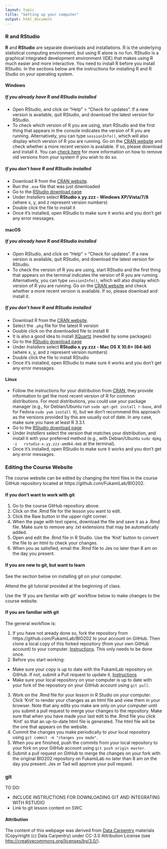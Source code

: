 ```yaml
---
layout: topic
title: "Setting up your computer"
output: html_document
---
```


### R and RStudio

**R** and **RStudio** are separate downloads and installations. R is the underlying statistical computing environment, but using R alone is no fun. RStudio is a graphical integrated development environment (IDE) that makes using R much easier and more interactive. You need to install R before you install RStudio. In the sections below are the instructions for installing R and R Studio on your operating system.

#### Windows

##### If you already have R and RStudio installed

* Open RStudio, and click on "Help" > "Check for updates". If a new version is
	available, quit RStudio, and download the latest version for RStudio.
* To check which version of R you are using, start RStudio and the first thing
  that appears in the console indicates the version of R you are
  running. Alternatively, you can type `sessionInfo()`, which will also display
  which version of R you are running. Go on
  the [CRAN website](https://cran.r-project.org/bin/windows/base/) and check
  whether a more recent version is available. If so, please download and install
  it. You can [check here](https://cran.r-project.org/bin/windows/base/rw-FAQ.html#How-do-I-UNinstall-R_003f) for
  more information on how to remove old versions from your system if you wish to do so.

##### If you don't have R and RStudio installed

* Download R from
  the [CRAN website](http://cran.r-project.org/bin/windows/base/release.htm).
* Run the `.exe` file that was just downloaded
* Go to the [RStudio download page](https://www.rstudio.com/products/rstudio/download/#download)
* Under *Installers* select **RStudio x.yy.zzz - Windows
  XP/Vista/7/8** (where x, y, and z represent version numbers)
* Double click the file to install it
* Once it's installed, open RStudio to make sure it works and you don't get any
  error messages.


#### macOS

##### If you already have R and RStudio installed

* Open RStudio, and click on "Help" > "Check for updates". If a new version is
	available, quit RStudio, and download the latest version for RStudio.
* To check the version of R you are using, start RStudio and the first thing
  that appears on the terminal indicates the version of R you are running. Alternatively, you can type `sessionInfo()`, which will also display which version of R you are running. Go on
  the [CRAN website](https://cran.r-project.org/bin/macosx/) and check
  whether a more recent version is available. If so, please download and install
  it.

##### If you don't have R and RStudio installed

* Download R from
  the [CRAN website](http://cran.r-project.org/bin/macosx).
* Select the `.pkg` file for the latest R version
* Double click on the downloaded file to install R
* It is also a good idea to install [XQuartz](https://www.xquartz.org/) (needed
  by some packages)
* Go to the [RStudio download page](https://www.rstudio.com/products/rstudio/download/#download)
* Under *Installers* select **RStudio x.yy.zzz - Mac OS X 10.6+ (64-bit)**
  (where x, y, and z represent version numbers)
* Double click the file to install RStudio
* Once it's installed, open RStudio to make sure it works and you don't get any
  error messages.


#### Linux

* Follow the instructions for your distribution
  from [CRAN](https://cloud.r-project.org/bin/linux), they provide information
  to get the most recent version of R for common distributions. For most
  distributions, you could use your package manager (e.g., for Debian/Ubuntu run
  `sudo apt-get install r-base`, and for Fedora `sudo yum install R`), but we
  don't recommend this approach as the versions provided by this are
  usually out of date. In any case, make sure you have at least R 3.3.1.
* Go to the
  [RStudio download page](https://www.rstudio.com/products/rstudio/download/#download)
* Under *Installers* select the version that matches your distribution, and
  install it with your preferred method (e.g., with Debian/Ubuntu `sudo dpkg -i
  rstudio-x.yy.zzz-amd64.deb` at the terminal).
* Once it's installed, open RStudio to make sure it works and you don't get any
  error messages.


### Editing the Course Website

The course website can be edited by changing the html files in the course GitHub repository located at https://github.com/FukamiLab/BIO202.

#### If you don't want to work with git

1. Go to the course GitHub repository above.
2. Click on the .Rmd file for the lesson you want to edit.
3. Click the Raw button in the upper right corner.
4. When the page with text opens, download the file and save it as a .Rmd file. Make sure to remove any .txt extensions that may be automatically added.
5. Open and edit the .Rmd file in R Studio. Use the 'Knit' button to convert the file to an html to check your changes.
6. When you as satisfied, email the .Rmd file to Jes no later than 8 am on the day you present.


#### If you are new to git, but want to learn

See the section below on installing git on your computer.

Attend the git tutorial provided at the beginning of class.

Use the 'If you are familiar with git' workflow below to make changes to the course website.


#### If you are familiar with git


The general workflow is:

1. If you have not aready done so, fork the repository from https://github.com/FukamiLab/BIO202 to your account on GitHub. Then clone a local copy of this forked repository (from your own GitHub account) to your computer. [Instructions](). This only needs to be done once.
2. Before you start working:
  + Make sure your copy is up to date with the FukamiLab repository on GitHub. If not, submit a Pull request to update it. [Instructions]()
  + Make sure your local repository on your computer is up to date with your fork of the repository on your GitHub account using `git pull`.
3. Work on the .Rmd file for your lesson in R Studio on your computer. Click 'Knit' to render your changes as an html file and view them in your browser. Note that any edits you make are only on your computer until you submit a pull request to merge your changes to the repository. Make sure that when you have made your last edit to the .Rmd file you click 'Knit' so that an up-to-date html file is generated. The html file will be the one that appears on the website.
4. Commit the changes you make periodically to your local repository using `git commit -m "changes you made"`.
5. When you are finished, push the commits from your local repository to your fork on your GitHub account using `git push origin master`.
6. Submit a pull request on GitHub to merge the changes on your fork with the original BIO202 repository on FukamiLab no later than 8 am on the day you present. Jes or Tad will approve your pull request.




### git


TO DO: 

* INCLUDE INSTRUCTIONS FOR DOWNLOADING GIT AND INTEGRATING WITH RSTUDIO
* Link to git lesson content on SWC



#### Attribution

The content of this webpage was derived from [Data Carpentry](http://datacarpentry.org) materials (Copyriright (c) Data Carpentry) under CC-3.0 Attribution License (see [http://creativecommons.org/licenses/by/3.0/](http://creativecommons.org/licenses/by/3.0/)). 
